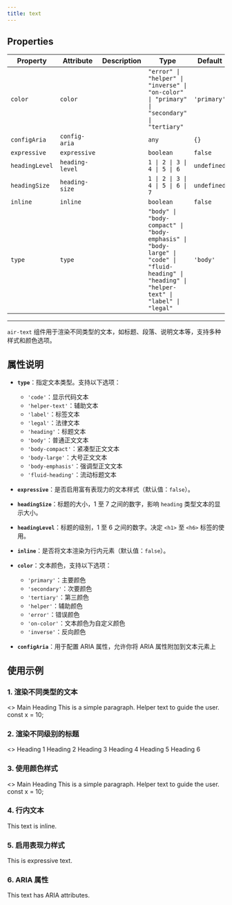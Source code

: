 ```yaml
---
title: text
---
```


<!-- Auto Generated Below -->


## Properties

| Property       | Attribute       | Description | Type                                                                                                                                           | Default     |
| -------------- | --------------- | ----------- | ---------------------------------------------------------------------------------------------------------------------------------------------- | ----------- |
| `color`        | `color`         |             | `"error" \| "helper" \| "inverse" \| "on-color" \| "primary" \| "secondary" \| "tertiary"`                                                     | `'primary'` |
| `configAria`   | `config-aria`   |             | `any`                                                                                                                                          | `{}`        |
| `expressive`   | `expressive`    |             | `boolean`                                                                                                                                      | `false`     |
| `headingLevel` | `heading-level` |             | `1 \| 2 \| 3 \| 4 \| 5 \| 6`                                                                                                                   | `undefined` |
| `headingSize`  | `heading-size`  |             | `1 \| 2 \| 3 \| 4 \| 5 \| 6 \| 7`                                                                                                              | `undefined` |
| `inline`       | `inline`        |             | `boolean`                                                                                                                                      | `false`     |
| `type`         | `type`          |             | `"body" \| "body-compact" \| "body-emphasis" \| "body-large" \| "code" \| "fluid-heading" \| "heading" \| "helper-text" \| "label" \| "legal"` | `'body'`    |


----------------------------------------------

`air-text` 组件用于渲染不同类型的文本，如标题、段落、说明文本等，支持多种样式和颜色选项。

## 属性说明

- **`type`**：指定文本类型。支持以下选项：
  - `'code'`：显示代码文本
  - `'helper-text'`：辅助文本
  - `'label'`：标签文本
  - `'legal'`：法律文本
  - `'heading'`：标题文本
  - `'body'`：普通正文文本
  - `'body-compact'`：紧凑型正文文本
  - `'body-large'`：大号正文文本
  - `'body-emphasis'`：强调型正文文本
  - `'fluid-heading'`：流动标题文本

- **`expressive`**：是否启用富有表现力的文本样式（默认值：`false`）。

- **`headingSize`**：标题的大小，1 至 7 之间的数字，影响 `heading` 类型文本的显示大小。

- **`headingLevel`**：标题的级别，1 至 6 之间的数字。决定 `<h1>` 至 `<h6>` 标签的使用。

- **`inline`**：是否将文本渲染为行内元素（默认值：`false`）。

- **`color`**：文本颜色，支持以下选项：
  - `'primary'`：主要颜色
  - `'secondary'`：次要颜色
  - `'tertiary'`：第三颜色
  - `'helper'`：辅助颜色
  - `'error'`：错误颜色
  - `'on-color'`：文本颜色为自定义颜色
  - `'inverse'`：反向颜色

- **`configAria`**：用于配置 ARIA 属性，允许你将 ARIA 属性附加到文本元素上

## 使用示例

### 1. 渲染不同类型的文本

<air-previewer size="large">
<>
<air-text type="heading" level="1">Main Heading</air-text>
<air-text type="body">This is a simple paragraph.</air-text>
<air-text type="helper-text">Helper text to guide the user.</air-text>
<air-text type="code">const x = 10;</air-text>
</>
</air-previewer>

### 2. 渲染不同级别的标题

<air-previewer size="large">
<>
<air-text type="heading" headingSize="1">Heading 1</air-text>
<air-text type="heading" headingSize="2">Heading 2</air-text>
<air-text type="heading" headingSize="3">Heading 3</air-text>
<air-text type="heading" headingSize="4">Heading 4</air-text>
<air-text type="heading" headingSize="5">Heading 5</air-text>
<air-text type="heading" headingSize="6">Heading 6</air-text>
</>
</air-previewer>

### 3. 使用颜色样式

<air-previewer size="large">
<>
<air-text type="heading" level="1">Main Heading</air-text>
<air-text type="body">This is a simple paragraph.</air-text>
<air-text type="helper-text">Helper text to guide the user.</air-text>
<air-text type="code">const x = 10;</air-text>
</>
</air-previewer>

### 4. 行内文本

<air-previewer size="large">
<air-text type="body" inline={true}>This text is inline.</air-text>
</air-previewer>

### 5. 启用表现力样式

<air-previewer size="large">
<air-text type="body" expressive={true}>This is expressive text.</air-text>
</air-previewer>

### 6. ARIA 属性

<air-previewer size="large">
<air-text type="body" configAria={{"aria-label": "Descriptive text"}}>This text has ARIA attributes.</air-text>
</air-previewer>

